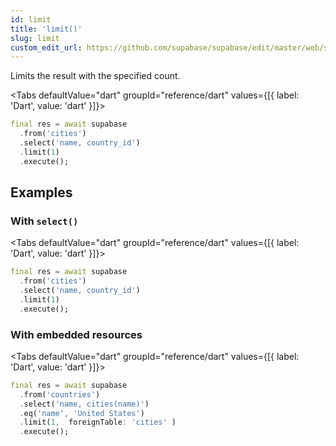 ```yaml
---
id: limit
title: 'limit()'
slug: limit
custom_edit_url: https://github.com/supabase/supabase/edit/master/web/spec/dart.yml
---
```



Limits the result with the specified count.

<Tabs
  defaultValue="dart"
  groupId="reference/dart"
  values={[{ label: 'Dart', value: 'dart' }]}>

<TabItem value="dart">

```dart
final res = await supabase
  .from('cities')
  .select('name, country_id')
  .limit(1)
  .execute();
```

</TabItem>

</Tabs>

## Examples

### With `select()`

<Tabs
  defaultValue="dart"
  groupId="reference/dart"
  values={[{ label: 'Dart', value: 'dart' }]}>

<TabItem value="dart">

```dart
final res = await supabase
  .from('cities')
  .select('name, country_id')
  .limit(1)
  .execute();
```

</TabItem>

</Tabs>

### With embedded resources

<Tabs
  defaultValue="dart"
  groupId="reference/dart"
  values={[{ label: 'Dart', value: 'dart' }]}>

<TabItem value="dart">

```dart
final res = await supabase
  .from('countries')
  .select('name, cities(name)')
  .eq('name', 'United States')
  .limit(1,  foreignTable: 'cities' )
  .execute();
```

</TabItem>

</Tabs>

